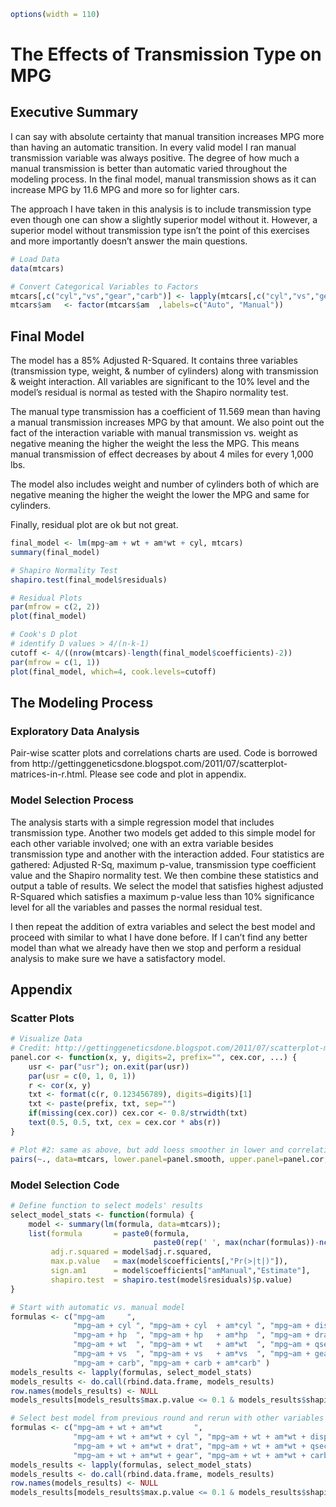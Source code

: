 ```{r set-options, echo=FALSE, cache=FALSE}
options(width = 110)
```
The Effects of Transmission Type on MPG
=========================================================

## Executive Summary
I can say with absolute certainty that manual transition increases MPG more than having an automatic transition. In every valid model I ran manual transmission variable was always positive.  The degree of how much a manual transmission is better than automatic varied throughout the modeling process.  In the final model, manual transmission shows as it can increase MPG by 11.6 MPG and more so for lighter cars.

The approach I have taken in this analysis is to include transmission type even though one can show a slightly superior model without it.  However, a superior model without transmission type isn't the point of this exercises and more importantly doesn't answer the main questions.

```{r Load_Transform_Data, results='hide', echo=F}
# Load Data
data(mtcars)

# Convert Categorical Variables to Factors
mtcars[,c("cyl","vs","gear","carb")] <- lapply(mtcars[,c("cyl","vs","gear","carb")] , factor)
mtcars$am   <- factor(mtcars$am  ,labels=c("Auto", "Manual"))
```

## Final Model
The model has a 85% Adjusted R-Squared.  It contains three variables (transmission type, weight, & number of cylinders) along with transmission & weight interaction.  All variables are significant to the 10% level and the model's residual is normal as tested with the Shapiro normality test.

The manual type transmission has a coefficient of 11.569 mean than having a manual transmission increases MPG by that amount.  We also point out the fact of the interaction variable with manual transmission vs. weight as negative meaning the higher the weight the less the MPG.  This means manual transmission of effect decreases by about 4 miles for every 1,000 lbs.

The model also includes weight and number of cylinders both of which are negative meaning the higher the weight the lower the MPG and same for cylinders.

Finally, residual plot are ok but not great.

```{r Final_Model, tidy=TRUE, echo=F, comment="", fig.height= 6, fig.width=12}
final_model <- lm(mpg~am + wt + am*wt + cyl, mtcars)
summary(final_model)

# Shapiro Normality Test
shapiro.test(final_model$residuals)

# Residual Plots
par(mfrow = c(2, 2))
plot(final_model)

# Cook's D plot
# identify D values > 4/(n-k-1) 
cutoff <- 4/((nrow(mtcars)-length(final_model$coefficients)-2)) 
par(mfrow = c(1, 1))
plot(final_model, which=4, cook.levels=cutoff)
```
## The Modeling Process
### Exploratory Data Analysis
Pair-wise scatter plots and correlations charts are used.  Code is borrowed from http://gettinggeneticsdone.blogspot.com/2011/07/scatterplot-matrices-in-r.html.  Please see code and plot in appendix.

### Model Selection Process
The analysis starts with a simple regression model that includes transmission type.  Another two models get added to this simple model for each other variable involved; one with an extra variable besides transmission type and another with the interaction added.  Four statistics are gathered: Adjusted R-Sq, maximum p-value, transmission type coefficient value and the Shapiro normality test.  We then combine these statistics and output a table of results.  We select the model that satisfies highest adjusted R-Squared which satisfies a maximum p-value less than 10% significance level for all the variables and passes the normal residual test.

I then repeat the addition of extra variables and select the best model and proceed with similar to what I have done before.  If I can't find any better model than what we already have then we stop and perform a residual analysis to make sure we have a satisfactory model.
 
## Appendix
### Scatter Plots
```{r ExploratoryAnalysis, tidy = FALSE, fig.height= 12, fig.width=12}
# Visualize Data
# Credit: http://gettinggeneticsdone.blogspot.com/2011/07/scatterplot-matrices-in-r.html
panel.cor <- function(x, y, digits=2, prefix="", cex.cor, ...) {
    usr <- par("usr"); on.exit(par(usr))
    par(usr = c(0, 1, 0, 1))
    r <- cor(x, y)
    txt <- format(c(r, 0.123456789), digits=digits)[1]
    txt <- paste(prefix, txt, sep="")
    if(missing(cex.cor)) cex.cor <- 0.8/strwidth(txt)
    text(0.5, 0.5, txt, cex = cex.cor * abs(r))
}

# Plot #2: same as above, but add loess smoother in lower and correlation in upper
pairs(~., data=mtcars, lower.panel=panel.smooth, upper.panel=panel.cor, pch=20, main="Scatterplot Matrix")
```

### Model Selection Code
```{r Regression, tidy = FALSE, results='hide', comment=""}
# Define function to select models' results
select_model_stats <- function(formula) {
    model <- summary(lm(formula, data=mtcars));
    list(formula       = paste0(formula, 
                                paste0(rep(' ', max(nchar(formulas))-nchar(formula)), collapse="")),
         adj.r.squared = model$adj.r.squared, 
         max.p.value   = max(model$coefficients[,"Pr(>|t|)"]), 
         sign.am1      = model$coefficients["amManual","Estimate"], 
         shapiro.test  = shapiro.test(model$residuals)$p.value)
}

# Start with automatic vs. manual model
formulas <- c("mpg~am     ", 
              "mpg~am + cyl ", "mpg~am + cyl  + am*cyl ", "mpg~am + disp", "mpg~am + disp + am*disp",
              "mpg~am + hp  ", "mpg~am + hp   + am*hp  ", "mpg~am + drat", "mpg~am + drat + am*drat",
              "mpg~am + wt  ", "mpg~am + wt   + am*wt  ", "mpg~am + qsec", "mpg~am + qsec + am*qsec",
              "mpg~am + vs  ", "mpg~am + vs   + am*vs  ", "mpg~am + gear", "mpg~am + gear + am*gear",
              "mpg~am + carb", "mpg~am + carb + am*carb" )
models_results <- lapply(formulas, select_model_stats)
models_results <- do.call(rbind.data.frame, models_results)
row.names(models_results) <- NULL
models_results[models_results$max.p.value <= 0.1 & models_results$shapiro.test > 0.05, ]

# Select best model from previous round and rerun with other variables
formulas <- c("mpg~am + wt + am*wt       ", 
              "mpg~am + wt + am*wt + cyl ", "mpg~am + wt + am*wt + disp", "mpg~am + wt + am*wt + hp",
              "mpg~am + wt + am*wt + drat", "mpg~am + wt + am*wt + qsec", "mpg~am + wt + am*wt + vs",
              "mpg~am + wt + am*wt + gear", "mpg~am + wt + am*wt + carb")
models_results <- lapply(formulas, select_model_stats)
models_results <- do.call(rbind.data.frame, models_results)
row.names(models_results) <- NULL
models_results[models_results$max.p.value <= 0.1 & models_results$shapiro.test > 0.05, ]
```